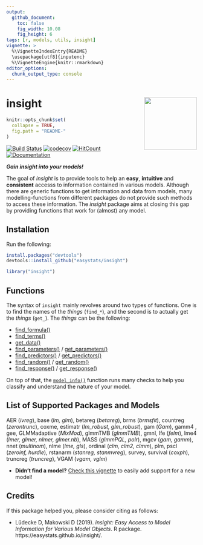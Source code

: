 ```yaml
---
output: 
  github_document:
    toc: false
    fig_width: 10.08
    fig_height: 6
tags: [r, models, utils, insight]
vignette: >
  %\VignetteIndexEntry{README}
  \usepackage[utf8]{inputenc}
  %\VignetteEngine{knitr::rmarkdown}
editor_options: 
  chunk_output_type: console
---
```


# insight <img src='man/figures/logo.png' align="right" height="139" />

```r
knitr::opts_chunk$set(
  collapse = TRUE,
  fig.path = "README-"
)
```


[![Build Status](https://travis-ci.org/easystats/insight.svg?branch=master)](https://travis-ci.org/easystats/insight)
[![codecov](https://codecov.io/gh/easystats/insight/branch/master/graph/badge.svg)](https://codecov.io/gh/easystats/insight)
[![HitCount](http://hits.dwyl.io/easystats/insight.svg)](http://hits.dwyl.io/easystats/insight) [![Documentation](https://img.shields.io/badge/documentation-insight-orange.svg?colorB=E91E63)](https://easystats.github.io/insight/)


***Gain insight into your models!***

The goal of *insight* is to provide tools to help an **easy**, **intuitive** and **consistent** accesss to information contained in various models. Although there are generic functions to get information and data from models, many modelling-functions from different packages do not provide such methods to access these information. The *insight* package aims at closing this gap by providing functions that work for (almost) any model.
  

## Installation

Run the following:

```r
install.packages("devtools")
devtools::install_github("easystats/insight")
```
```r
library("insight")
```


## Functions


The syntax of `insight` mainly revolves around two types of functions. One is to find the names of the *things* (`find_*`), and the second is to actually get the *things* (`get_`). The *things* can be the following:

- [find_formula()](https://easystats.github.io/insight/reference/find_formula.html)
- [find_terms()](https://easystats.github.io/insight/reference/find_terms.html)
- [get_data()](https://easystats.github.io/insight/reference/get_data.html)
- [find_parameters()](https://easystats.github.io/insight/reference/find_parameters.html) / [get_parameters()](https://easystats.github.io/insight/reference/get_parameters.html)
- [find_predictors()](https://easystats.github.io/insight/reference/find_predictors.html) / [get_predictors()](https://easystats.github.io/insight/reference/get_predictors.html)
- [find_random()](https://easystats.github.io/insight/reference/find_random.html) / [get_random()](https://easystats.github.io/insight/reference/get_random.html)
- [find_response()](https://easystats.github.io/insight/reference/find_response.html) /  [get_response()](https://easystats.github.io/insight/reference/get_response.html)

On top of that, the [`model_info()`](https://easystats.github.io/insight/reference/model_info.html) function runs many checks to help you classify and understand the nature of your model.


## List of Supported Packages and Models

AER (*ivreg*), base (*lm, glm*), betareg (*betareg*), brms (*brmsfit*), countreg (*zerontrunc*), coxme, estimatr (*lm_robust, glm_robust*), gam (*Gam*), gamm4 , gee, GLMMadaptive (*MixMod*), glmmTMB (*glmmTMB*), gmnl, lfe (*felm*), lme4 (*lmer, glmer, nlmer, glmer.nb*), MASS (*glmmPQL, polr*), mgcv (*gam, gamm*), nnet (*multinom*), nlme (*lme, gls*), ordinal (*clm, clm2, clmm*), plm, pscl (*zeroinf, hurdle*), rstanarm (*stanreg, stanmvreg*), survey, survival (*coxph*), truncreg (*truncreg*), VGAM (*vgam, vglm*)

- **Didn't find a model?** [Check this vignette](https://easystats.github.io/insight/docs/articles/support_new_models.html) to easily add support for a new model!


## Credits

If this package helped you, please consider citing as follows:

- Lüdecke D, Makowski D (2019). *insight: Easy Access to Model Information for Various Model Objects*. R package. https://easystats.github.io/insight/.

